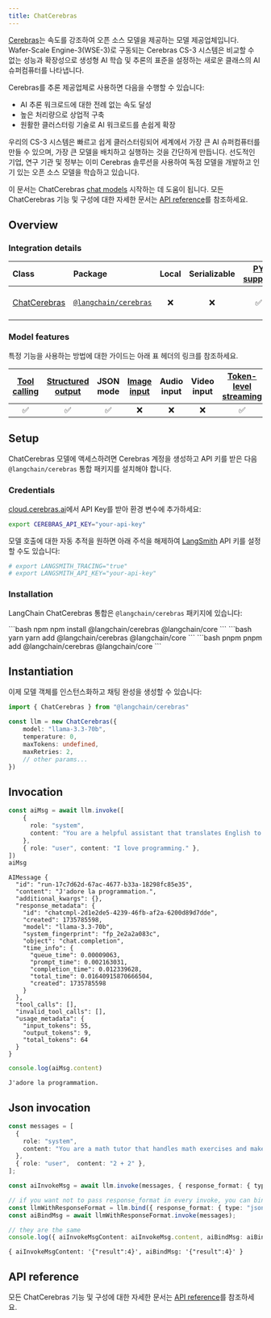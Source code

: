 ```yaml
---
title: ChatCerebras
---
```


[Cerebras](https://cerebras.ai/)는 속도를 강조하여 오픈 소스 모델을 제공하는 모델 제공업체입니다. Wafer-Scale Engine-3(WSE-3)로 구동되는 Cerebras CS-3 시스템은 비교할 수 없는 성능과 확장성으로 생성형 AI 학습 및 추론의 표준을 설정하는 새로운 클래스의 AI 슈퍼컴퓨터를 나타냅니다.

Cerebras를 추론 제공업체로 사용하면 다음을 수행할 수 있습니다:

- AI 추론 워크로드에 대한 전례 없는 속도 달성
- 높은 처리량으로 상업적 구축
- 원활한 클러스터링 기술로 AI 워크로드를 손쉽게 확장

우리의 CS-3 시스템은 빠르고 쉽게 클러스터링되어 세계에서 가장 큰 AI 슈퍼컴퓨터를 만들 수 있으며, 가장 큰 모델을 배치하고 실행하는 것을 간단하게 만듭니다. 선도적인 기업, 연구 기관 및 정부는 이미 Cerebras 솔루션을 사용하여 독점 모델을 개발하고 인기 있는 오픈 소스 모델을 학습하고 있습니다.

이 문서는 ChatCerebras [chat models](/oss/langchain/models) 시작하는 데 도움이 됩니다. 모든 ChatCerebras 기능 및 구성에 대한 자세한 문서는 [API reference](https://api.js.langchain.com/classes/_langchain_cerebras.ChatCerebras.html)를 참조하세요.

## Overview

### Integration details

| Class | Package | Local | Serializable | [PY support](https://python.langchain.com/docs/integrations/chat/cerebras) | Downloads | Version |
| :--- | :--- | :---: | :---: |  :---: | :---: | :---: |
| [ChatCerebras](https://api.js.langchain.com/classes/langchain_cerebras.ChatCerebras.html) | [`@langchain/cerebras`](https://www.npmjs.com/package/@langchain/cerebras) | ❌ | ❌ | ✅ | ![NPM - Downloads](https://img.shields.io/npm/dm/@langchain/cerebras?style=flat-square&label=%20&) | ![NPM - Version](https://img.shields.io/npm/v/@langchain/cerebras?style=flat-square&label=%20&) |

### Model features

특정 기능을 사용하는 방법에 대한 가이드는 아래 표 헤더의 링크를 참조하세요.

| [Tool calling](/oss/langchain/tools) | [Structured output](/oss/langchain/structured-output) | JSON mode | [Image input](/oss/langchain/messages#multimodal) | Audio input | Video input | [Token-level streaming](/oss/langchain/streaming/) | [Token usage](/oss/langchain/models#token-usage) | [Logprobs](/oss/langchain/models#log-probabilities) |
| :---: | :---: | :---: | :---: |  :---: | :---: | :---: | :---: | :---: |
| ✅ | ✅ | ✅ | ❌ | ❌ | ❌ | ✅ | ✅ | ❌ |

## Setup

ChatCerebras 모델에 액세스하려면 Cerebras 계정을 생성하고 API 키를 받은 다음 `@langchain/cerebras` 통합 패키지를 설치해야 합니다.

### Credentials

[cloud.cerebras.ai](https://cloud.cerebras.ai)에서 API Key를 받아 환경 변수에 추가하세요:

```bash
export CEREBRAS_API_KEY="your-api-key"
```

모델 호출에 대한 자동 추적을 원하면 아래 주석을 해제하여 [LangSmith](https://docs.smith.langchain.com/) API 키를 설정할 수도 있습니다:

```bash
# export LANGSMITH_TRACING="true"
# export LANGSMITH_API_KEY="your-api-key"
```

### Installation

LangChain ChatCerebras 통합은 `@langchain/cerebras` 패키지에 있습니다:

<CodeGroup>
```bash npm
npm install @langchain/cerebras @langchain/core
```
```bash yarn
yarn add @langchain/cerebras @langchain/core
```
```bash pnpm
pnpm add @langchain/cerebras @langchain/core
```
</CodeGroup>

## Instantiation

이제 모델 객체를 인스턴스화하고 채팅 완성을 생성할 수 있습니다:

```typescript
import { ChatCerebras } from "@langchain/cerebras"

const llm = new ChatCerebras({
    model: "llama-3.3-70b",
    temperature: 0,
    maxTokens: undefined,
    maxRetries: 2,
    // other params...
})
```

## Invocation

```typescript
const aiMsg = await llm.invoke([
    {
      role: "system",
      content: "You are a helpful assistant that translates English to French. Translate the user sentence.",
    },
    { role: "user", content: "I love programming." },
])
aiMsg
```

```output
AIMessage {
  "id": "run-17c7d62d-67ac-4677-b33a-18298fc85e35",
  "content": "J'adore la programmation.",
  "additional_kwargs": {},
  "response_metadata": {
    "id": "chatcmpl-2d1e2de5-4239-46fb-af2a-6200d89d7dde",
    "created": 1735785598,
    "model": "llama-3.3-70b",
    "system_fingerprint": "fp_2e2a2a083c",
    "object": "chat.completion",
    "time_info": {
      "queue_time": 0.00009063,
      "prompt_time": 0.002163031,
      "completion_time": 0.012339628,
      "total_time": 0.01640915870666504,
      "created": 1735785598
    }
  },
  "tool_calls": [],
  "invalid_tool_calls": [],
  "usage_metadata": {
    "input_tokens": 55,
    "output_tokens": 9,
    "total_tokens": 64
  }
}
```

```typescript
console.log(aiMsg.content)
```

```output
J'adore la programmation.
```

## Json invocation

```typescript
const messages = [
  {
    role: "system",
    content: "You are a math tutor that handles math exercises and makes output in json in format { result: number }.",
  },
  { role: "user",  content: "2 + 2" },
];

const aiInvokeMsg = await llm.invoke(messages, { response_format: { type: "json_object" } });

// if you want not to pass response_format in every invoke, you can bind it to the instance
const llmWithResponseFormat = llm.bind({ response_format: { type: "json_object" } });
const aiBindMsg = await llmWithResponseFormat.invoke(messages);

// they are the same
console.log({ aiInvokeMsgContent: aiInvokeMsg.content, aiBindMsg: aiBindMsg.content });
```

```output
{ aiInvokeMsgContent: '{"result":4}', aiBindMsg: '{"result":4}' }
```

## API reference

모든 ChatCerebras 기능 및 구성에 대한 자세한 문서는 [API reference](https://api.js.langchain.com/classes/_langchain_cerebras.ChatCerebras.html)를 참조하세요.